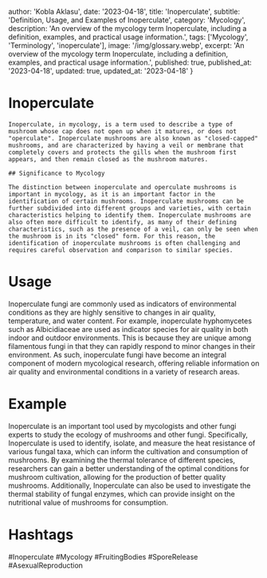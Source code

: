 
  author: 'Kobla Aklasu',
  date: '2023-04-18',
  title: 'Inoperculate',
  subtitle: 'Definition, Usage, and Examples of Inoperculate',
  category: 'Mycology',
  description: 'An overview of the mycology term Inoperculate, including a definition, examples, and practical usage information.',
  tags: ['Mycology', 'Terminology', 'inoperculate'],
  image: '/img/glossary.webp',
  excerpt: 'An overview of the mycology term Inoperculate, including a definition, examples, and practical usage information.',
  published: true,
  published_at: '2023-04-18',
  updated: true,
  updated_at: '2023-04-18'
}




# Inoperculate
    
    Inoperculate, in mycology, is a term used to describe a type of mushroom whose cap does not open up when it matures, or does not "operculate". Inoperculate mushrooms are also known as "closed-capped" mushrooms, and are characterized by having a veil or membrane that completely covers and protects the gills when the mushroom first appears, and then remain closed as the mushroom matures.
    
    ## Significance to Mycology
    
    The distinction between inoperculate and operculate mushrooms is important in mycology, as it is an important factor in the identification of certain mushrooms. Inoperculate mushrooms can be further subdivided into different groups and varieties, with certain characteristics helping to identify them. Inoperculate mushrooms are also often more difficult to identify, as many of their defining characteristics, such as the presence of a veil, can only be seen when the mushroom is in its "closed" form. For this reason, the identification of inoperculate mushrooms is often challenging and requires careful observation and comparison to similar species.

# Usage

Inoperculate fungi are commonly used as indicators of environmental conditions as they are highly sensitive to changes in air quality, temperature, and water content. For example, inoperculate hyphomycetes such as Albicidiaceae are used as indicator species for air quality in both indoor and outdoor environments. This is because they are unique among filamentous fungi in that they can rapidly respond to minor changes in their environment. As such, inoperculate fungi have become an integral component of modern mycological research, offering reliable information on air quality and environmental conditions in a variety of research areas.

# Example

Inoperculate is an important tool used by mycologists and other fungi experts to study the ecology of mushrooms and other fungi. Specifically, Inoperculate is used to identify, isolate, and measure the heat resistance of various fungal taxa, which can inform the cultivation and consumption of mushrooms. By examining the thermal tolerance of different species, researchers can gain a better understanding of the optimal conditions for mushroom cultivation, allowing for the production of better quality mushrooms. Additionally, Inoperculate can also be used to investigate the thermal stability of fungal enzymes, which can provide insight on the nutritional value of mushrooms for consumption.

# Hashtags

#Inoperculate #Mycology #FruitingBodies #SporeRelease #AsexualReproduction

